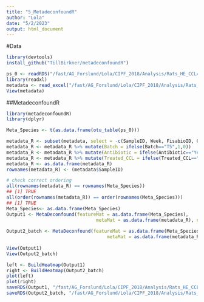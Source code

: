 ```yaml
---
title: "5_MetadeconfoundR"
author: "Lola"
date: "5/2/2023"
output: html_document
---
```

#Data
```r
library(devtools)
install_github("TillBirkner/metadeconfoundR")

ps_0 <- readRDS("/fast/AG_Forslund/Lola/CIPF_2018/Analysis/Rats_HE_CCL4model/output/ps_0.Rds")
library(readxl)
metadata <- read_excel("/fast/AG_Forslund/Lola/CIPF_2018/Analysis/Rats_HE_CCL4model/metadata.xlsx")
View(metadata)
```

##MetadeconfoundR
```r
library(metadeconfoundR)
library(dplyr)

Meta_Species <- t(as.data.frame(otu_table(ps_0)))

metadata_R <- subset(metadata, select = -c(SampleID, Week, FisabioID, GABAa1, GABAa5))
metadata_R <- metadata_R %>% mutate(Batch = ifelse(Batch=="T5",1,0))
metadata_R <- metadata_R %>% mutate(Antibiotic = ifelse(Antibiotic=="Yes",1,0))
metadata_R <- metadata_R %>% mutate(Treated_CCL = ifelse(Treated_CCL=="Yes",1,0))
metadata_R <- as.data.frame(metadata_R)
rownames(metadata_R) <- (metadata$SampleID)

# check correct ordering
all(rownames(metadata_R) == rownames(Meta_Species))
## [1] TRUE
all(order(rownames(metadata_R)) == order(rownames(Meta_Species)))
## [1] TRUE
Meta_Species<- as.data.frame(Meta_Species)
Output1 <- MetaDeconfound(featureMat = as.data.frame(Meta_Species),
                                 metaMat = as.data.frame(metadata_R), nnodes = 4)
                                 
Output2_batch <- MetaDeconfound(featureMat = as.data.frame(Meta_Species),
                                     metaMat = as.data.frame(metadata_R), nnodes = 4, randomVar = list("+ (1|Batch)",
                                                                                        c("Batch")))
View(Output1)
View(Output2_batch)

left <- BuildHeatmap(Output1)
right <- BuildHeatmap(Output2_batch)
plot(left)
plot(right)
saveRDS(Output1, "/fast/AG_Forslund/Lola/CIPF_2018/Analysis/Rats_HE_CCL4model/output/Output1_metadec.Rds")
saveRDS(Output2_batch, "/fast/AG_Forslund/Lola/CIPF_2018/Analysis/Rats_HE_CCL4model/output/Output2_batch_asRandVar.Rds")

```